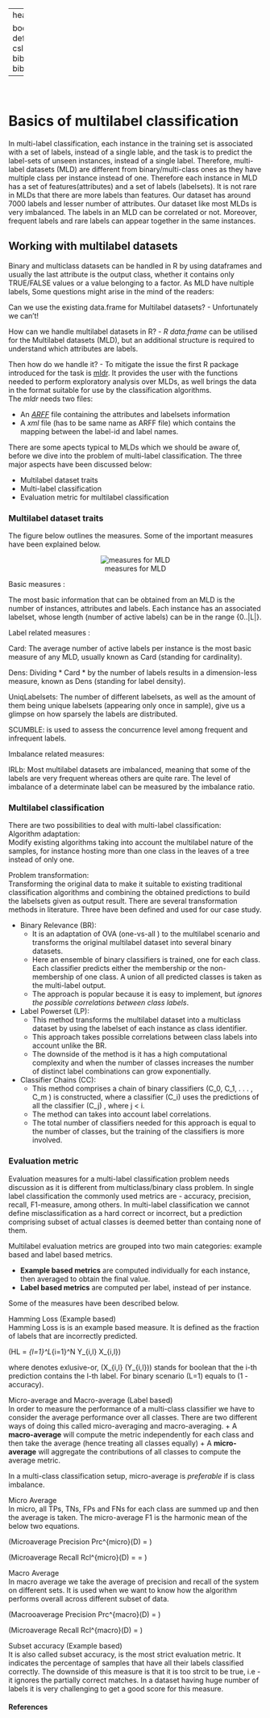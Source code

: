 
---
header-includes:
   - \usepackage{bbm}
always_allow_html: yes
output:
  html_document: 
    theme: united
    highlight: haddock
    css: "style.css"
    
bookdown::html_document2: default
link-citations: yes
csl: biomed-central.csl
bibliography: bibliography.bib
---

&nbsp;
&nbsp;
&nbsp;
    
# Basics of multilabel classification 


In multi-label classification, each instance in the training set is associated with a set of labels, instead of a single lable, and the task is to predict the label-sets of unseen instances, instead of a single label. Therefore, multi-label datasets (MLD) are different from binary/multi-class ones as they have multiple class per instance instead of one. Therefore each instance in MLD has a set of features(attributes) and a set of labels (labelsets). It is not rare in MLDs that there are more labels than features. Our dataset has around 7000 labels and lesser number of attributes. Our dataset like most MLDs is very imbalanced. The labels in an MLD can be correlated or not. Moreover, frequent labels and rare labels can appear together in the same instances.

## Working with multilabel datasets {.tabset  .tabset-fade}
 
Binary and multiclass datasets can be handled in R by using dataframes and usually the last attribute is the output class, whether it contains only TRUE/FALSE values or a value belonging to a factor. As MLD have nultiple labels, Some questions might arise in the mind of the readers:

 <span class="sub-sub-header">Can we use the existing data.frame for Multilabel datasets?</span> - Unfortunately we can't!  
 
 <span class="sub-sub-header">How can we handle multilabel datasets in R?</span> - *R data.frame* can be utilised for the Multilabel datasets (MLD), but an additional structure is required to understand which attributes are labels.  
 
<span class="sub-sub-header"> Then how do we handle it? </span> - To mitigate the issue the first R package introduced for the task is [mldr](https://cran.r-project.org/web/packages/mldr/mldr.pdf). It provides the user with the functions needed to perform exploratory analysis over MLDs, as well brings the data in the format suitable for use by the classification algorithms.  
The *mldr* needs two files:  

- An [*ARFF*](https://www.cs.waikato.ac.nz/ml/weka/arff.html) file containing the attributes and labelsets information  
- A *xml* file (has to be same name as ARFF file)  which contains the mapping between the label-id and label names. 
 
There are some apects typical to MLDs which we should be aware of, before we dive into the problem of multi-label classification. The three major aspects have been discussed below:

- Multilabel dataset traits
- Multi-label classification
- Evaluation metric for multilabel classification

### Multilabel dataset traits

The figure below outlines the measures. Some of the important measures have been explained below.
  

<center>![measures for MLD](Figs/measures.png)</center>

<span class="sub-header">Basic measures :</span>  

The most basic information that can be obtained from an MLD is the number of instances, attributes
and labels. Each instance has an associated labelset, whose length (number of active labels) can be in the range
{0..|L|}.

<span class="sub-header">Label related measures :</span>  

<span class="sub-sub-header"> Card:</span> The average number of active labels per instance is the most basic measure of any MLD, usually
known as Card (standing for cardinality).

<span class="sub-sub-header"> Dens:</span> Dividing * Card * by the number of labels results in a dimension-less measure, known as Dens (standing for label density).

<span class="sub-sub-header">  UniqLabelsets:</span> The number of different labelsets, as well as the amount of them being unique labelsets (appearing only once in sample), give us a glimpse on how sparsely the labels are distributed.

<span class="sub-sub-header"> SCUMBLE:</span> is used to assess the concurrence level among frequent and infrequent labels.

<span class="sub-header">Imbalance related measures:</span>  

<span class="sub-sub-header"> IRLb:</span> Most multilabel datasets are imbalanced, meaning that some of the labels are very frequent whereas
others are quite rare. The level of imbalance of a determinate label can be measured by the imbalance ratio.


### Multilabel classification  

There are two possibilities to deal with multi-label classification:  
<span class="sub-header"> Algorithm adaptation:</span>   
Modify existing algorithms taking into account the multilabel nature of the samples, for instance hosting more than one class in the leaves of a tree instead of only one.

<span class="sub-header"> Problem transformation:</span>  
Transforming the original data to make it suitable to existing traditional classification algorithms and combining the obtained predictions to build the labelsets given as output result. There are several transformation methods in literature. Three have been defined and used for our case study.  

- <span class="sub-sub-header">  Binary Relevance (BR):</span>  
     + It is an adaptation of OVA (one-vs-all ) to the multilabel scenario and transforms the original multilabel dataset into several binary datasets.
     + Here an ensemble of binary classifiers is trained, one for each class. Each classifier predicts either the membership or the non-membership of one class. A union of all predicted classes is taken as the multi-label output.
     + The approach is popular because it is easy to implement, but *ignores the possible correlations between class labels*.  

- <span class="sub-sub-header">  Label Powerset (LP):</span>  
     + This method transforms the multilabel dataset into a multiclass dataset by using the labelset of each instance as class identifier.
     + This approach takes possible correlations between class labels into account unlike the BR.
     + The downside of the method is it has a high computational complexity and when the number of classes increases the number of distinct label combinations can grow exponentially.

- <span class="sub-sub-header">  Classifier Chains (CC):</span>   
     + This method comprises a chain of binary classifiers \(C_0, C_1, . . . , C_m \) is constructed, where a classifier \(C_i\) uses the predictions of all the classifier \(C_j\) , where j < i.
     + The method can takes into account label correlations.
     + The total number of classifiers needed for this approach is equal to the number of classes, but the training of the classifiers is more involved. 

### Evaluation metric

Evaluation measures for a multi-label classification problem needs discussion as it is different from multiclass/binary class problem. In single label classification the commonly used metrics are - accuracy, precision, recall, F1-measure, among others. In multi-label classification we cannot define misclassification as a hard correct or incorrect, but a prediction comprising subset of actual classes is deemed better than containg none of them.  

Multilabel evaluation metrics are grouped into two main categories: example based and label based metrics.
  
- **Example based metrics** are computed individually for each instance, then averaged to obtain the final value.
- **Label based metrics** are computed per label, instead of per instance.

Some of the measures have been described below.

<span class="sub-header"> Hamming Loss (Example based)</span>  
Hamming Loss is is an example based measure. It is defined as the fraction of labels that are incorrectly predicted.

\(HL = \frac{1}{N . L} \sum_{l=1}^L\sum_{i=1}^N Y_{i,l} \oplus X_{i,l}\)  
  
  where \oplus denotes exlusive-or, \(X_{i,l} (Y_{i,l})\) stands for boolean that the i-th prediction contains the l-th label. For binary scenario (L=1) equals to (1 - accuracy).
  
<span class="sub-header"> Micro-average and Macro-average (Label based)</span>  
In order to measure the performance of a multi-class classifier we have to consider the average performance over all classes. There are two different ways of doing this called micro-averaging and macro-averaging.
     + A **macro-average** will compute the metric independently for each class and then take the average (hence treating all classes equally)
     + A **micro-average** will aggregate the contributions of all classes to compute the average metric.
     
In a multi-class classification setup, micro-average is *preferable* if is class imbalance.
  
<span class="sub-sub-header"> Micro Average</span>  
In micro, all TPs, TNs, FPs and FNs for each class are summed up and then the average is taken. The micro-average F1 is the harmonic mean of the below two equations.  
  
\(Microaverage Precision Prc^{micro}(D) = \frac{\sum_c TP_c}{\sum_c TP_c + \sum_c FP_c} \)  
  
\(Microaverage Recall Rcl^{micro}(D) =  = \frac{\sum_c TP_c}{\sum_c TP_c + \sum_c FN_c} \) 
  
<span class="sub-sub-header"> Macro Average</span>  
In macro average we take the average of precision and recall of the system on different sets. It is used when we want to know how the algorithm performs overall across different subset of data.  

\(Macrooaverage Precision Prc^{macro}(D) = \frac{\sum_c Prc(D,c)}{|C|} \)  
  
\(Microaverage Recall Rcl^{macro}(D) = \frac{\sum_c Rcl(D,c)}{|C|} \) 

<span class="sub-header"> Subset accuracy (Example based)</span>  
It is also called subset accuracy, is the most strict evaluation metric. It indicates the percentage of samples that have all their labels classified correctly. The downside of this measure is that it is too strcit to be true, i.e - it ignores the partially correct matches. In a dataset having huge number of labels it is very challenging to get a good score for this measure.


#### References
 
